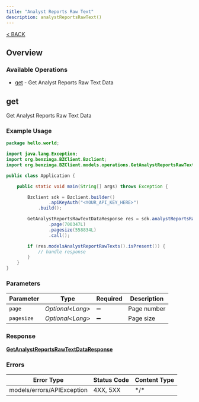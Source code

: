 ```yaml
---
title: "Analyst Reports Raw Text"
description: analystReportsRawText()
---
```

[< BACK](/sdks/languages/java#analystreportsrawtext)

## Overview

### Available Operations

* [get](#get) - Get Analyst Reports Raw Text Data

## get

Get Analyst Reports Raw Text Data

### Example Usage

```java
package hello.world;

import java.lang.Exception;
import org.benzinga.BZClient.Bzclient;
import org.benzinga.BZClient.models.operations.GetAnalystReportsRawTextDataResponse;

public class Application {

    public static void main(String[] args) throws Exception {

        Bzclient sdk = Bzclient.builder()
                .apiKeyAuth("<YOUR_API_KEY_HERE>")
            .build();

        GetAnalystReportsRawTextDataResponse res = sdk.analystReportsRawText().get()
                .page(700347L)
                .pagesize(558834L)
                .call();

        if (res.modelsAnalystReportRawTexts().isPresent()) {
            // handle response
        }
    }
}
```

### Parameters

| Parameter          | Type               | Required           | Description        |
| ------------------ | ------------------ | ------------------ | ------------------ |
| `page`             | *Optional\<Long>*  | :heavy_minus_sign: | Page number        |
| `pagesize`         | *Optional\<Long>*  | :heavy_minus_sign: | Page size          |

### Response

**[GetAnalystReportsRawTextDataResponse](../../models/operations/GetAnalystReportsRawTextDataResponse.md)**

### Errors

| Error Type                 | Status Code                | Content Type               |
| -------------------------- | -------------------------- | -------------------------- |
| models/errors/APIException | 4XX, 5XX                   | \*/\*                      |
